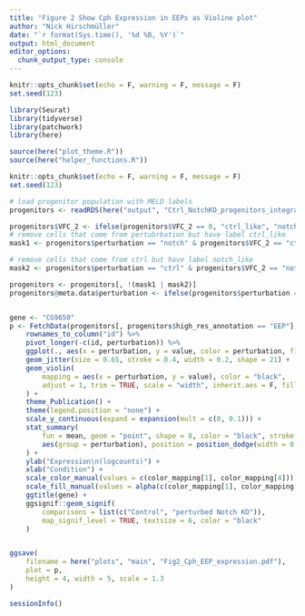 ```yaml
---
title: "Figure 2 Show Cph Expression in EEPs as Violine plot"
author: "Nick Hirschmüller"
date: "`r format(Sys.time(), '%d %B, %Y')`"
output: html_document
editor_options: 
  chunk_output_type: console
---
```


```r
knitr::opts_chunk$set(echo = F, warning = F, message = F)
set.seed(123)
```


```r
library(Seurat)
library(tidyverse)
library(patchwork)
library(here)

source(here("plot_theme.R"))
source(here("helper_functions.R"))
```


```r
knitr::opts_chunk$set(echo = F, warning = F, message = F)
set.seed(123)
```



```r
# load progenitor population with MELD labels
progenitors <- readRDS(here("output", "Ctrl_NotchKO_progenitors_integrated_meld.rds"))

progenitors$VFC_2 <- ifelse(progenitors$VFC_2 == 0, "ctrl_like", "notch_like")
# remove cells that come from pertubrbation but have label ctrl_like
mask1 <- progenitors$perturbation == "notch" & progenitors$VFC_2 == "ctrl_like"

# remove cells that come from ctrl but have label notch_like
mask2 <- progenitors$perturbation == "ctrl" & progenitors$VFC_2 == "notch_like"

progenitors <- progenitors[, !(mask1 | mask2)]
progenitors@meta.data$perturbation <- ifelse(progenitors$perturbation == "ctrl", "Control", "perturbed Notch KO")


gene <- "CG9650"
p <- FetchData(progenitors[, progenitors$high_res_annotation == "EEP"], c(gene, "perturbation")) %>%
    rownames_to_column("id") %>%
    pivot_longer(-c(id, perturbation)) %>%
    ggplot(., aes(x = perturbation, y = value, color = perturbation, fill = perturbation)) +
    geom_jitter(size = 0.65, stroke = 0.4, width = 0.2, shape = 21) +
    geom_violin(
        mapping = aes(x = perturbation, y = value), color = "black",
        adjust = 1, trim = TRUE, scale = "width", inherit.aes = F, fill = NA, width = 0.4 # adjust width so the violine does not stick out too much
    ) +
    theme_Publication() +
    theme(legend.position = "none") +
    scale_y_continuous(expand = expansion(mult = c(0, 0.1))) +
    stat_summary(
        fun = mean, geom = "point", shape = 8, color = "black", stroke = 0.85, show.legend = F,
        aes(group = perturbation), position = position_dodge(width = 0.9)
    ) +
    ylab("Expression\n(logcounts)") +
    xlab("Condition") +
    scale_color_manual(values = c(color_mapping[1], color_mapping[4])) +
    scale_fill_manual(values = alpha(c(color_mapping[1], color_mapping[4]), 0.3)) +
    ggtitle(gene) +
    ggsignif::geom_signif(
        comparisons = list(c("Control", "perturbed Notch KO")),
        map_signif_level = TRUE, textsize = 6, color = "black"
    )


ggsave(
    filename = here("plots", "main", "Fig2_Cph_EEP_expression.pdf"),
    plot = p,
    height = 4, width = 5, scale = 1.3
)
```

```r
sessionInfo()
```


